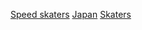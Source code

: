 {{Commonscat|Speedskaters from Japan}}
[[Category:日本運動員|Speed skaters]]
[[Category:各國競速滑冰運動員|Japan]]
[[Category:日本競速滑冰|Skaters]]